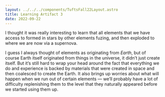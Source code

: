 ```yaml
---
layout: ../../../components/TuftsFall22Layout.astro
title: Learning Artifact 3
date: 2022-09-22
---
```


I thought it was really interesting to learn that all elements that we have access to formed in stars by other elements fuzing, and then exploded to where we are now via a supernova. 

I guess I always thought of elements as originating from _Earth_, but of course Earth itself originated from things in the universe, it didn’t just create itself. But it’s still hard to wrap your head around the fact that everything we do and experience is backed by materials that were created in space and then coalesced to create the Earth. It also brings up worries about what will happen when we run out of certain elements — we’ll probably have a lot of difficulty replenishing them to the level that they naturally appeared before we started using them up. 